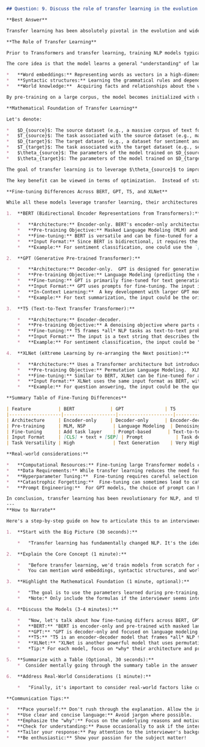 ```markdown
## Question: 9. Discuss the role of transfer learning in the evolution of Transformer variants. How does fine-tuning a pre-trained model differ across BERT, GPT, T5, and XLNet?

**Best Answer**

Transfer learning has been absolutely pivotal in the evolution and widespread adoption of Transformer models. The paradigm shift it introduced – from training models from scratch for each specific task to pre-training on massive datasets and then fine-tuning – drastically improved performance, reduced training time and data requirements, and democratized access to state-of-the-art NLP.

**The Role of Transfer Learning**

Prior to Transformers and transfer learning, training NLP models typically involved training task-specific models from scratch.  This required large, labeled datasets for each individual task and significant computational resources.  Transfer learning addressed these limitations by leveraging knowledge gained from pre-training on a massive, unlabeled dataset (e.g., the entirety of Wikipedia, books, and web pages).  This pre-training phase allows the model to learn general language representations and then fine-tune those representations for specific downstream tasks.

The core idea is that the model learns a general "understanding" of language during pre-training.  This understanding includes things like:

*   **Word embeddings:** Representing words as vectors in a high-dimensional space, capturing semantic relationships.
*   **Syntactic structures:** Learning the grammatical rules and dependencies between words.
*   **World knowledge:**  Acquiring facts and relationships about the world.

By pre-training on a large corpus, the model becomes initialized with useful parameters, allowing it to learn a downstream task with significantly less data and faster convergence.  This is especially impactful for tasks with limited labeled data.

**Mathematical Foundation of Transfer Learning**

Let's denote:

*   $D_{source}$: The source dataset (e.g., a massive corpus of text for pre-training).
*   $T_{source}$: The task associated with the source dataset (e.g., masked language modeling).
*   $D_{target}$: The target dataset (e.g., a dataset for sentiment analysis).
*   $T_{target}$: The task associated with the target dataset (e.g., sentiment classification).
*   $\theta_{source}$: The parameters of the model trained on $D_{source}$ and $T_{source}$.
*   $\theta_{target}$: The parameters of the model trained on $D_{target}$ and $T_{target}$.

The goal of transfer learning is to leverage $\theta_{source}$ to improve the performance of the model on $D_{target}$ and $T_{target}$. Specifically, we initialize the model for $T_{target}$ with $\theta_{source}$ (or a subset of $\theta_{source}$) and then fine-tune the model on $D_{target}$ and $T_{target}$ to obtain $\theta_{target}$.

The key benefit can be viewed in terms of optimization.  Instead of starting from a random initialization in the parameter space, we start from a point that's already "close" to a good solution for related tasks. This can be seen as a form of regularization, guiding the model towards solutions that generalize well.

**Fine-tuning Differences Across BERT, GPT, T5, and XLNet**

While all these models leverage transfer learning, their architectures and pre-training objectives differ significantly, leading to variations in how they are fine-tuned:

1.  **BERT (Bidirectional Encoder Representations from Transformers):**

    *   **Architecture:** Encoder-only. BERT's encoder-only architecture is designed to produce contextualized embeddings of the input sequence.
    *   **Pre-training Objective:** Masked Language Modeling (MLM) and Next Sentence Prediction (NSP).
    *   **Fine-tuning:** BERT is versatile and can be fine-tuned for a wide range of tasks, including classification, question answering, and sequence tagging.  Typically, a task-specific layer (e.g., a linear classifier) is added on top of the BERT encoder, and the entire model is fine-tuned end-to-end.
    *   **Input Format:** Since BERT is bidirectional, it requires the entire input sequence to be available at once.  For tasks like classification, the input is typically the text to be classified, optionally concatenated with special tokens like `[CLS]` (for classification) and `[SEP]` (to separate sentences).
    *   **Example:** For sentiment classification, one could use the `[CLS]` token's output representation as input to a linear layer for predicting the sentiment label.

2.  **GPT (Generative Pre-trained Transformer):**

    *   **Architecture:** Decoder-only.  GPT is designed for generative tasks.
    *   **Pre-training Objective:** Language Modeling (predicting the next word in a sequence).
    *   **Fine-tuning:** GPT is primarily fine-tuned for text generation and related tasks. Unlike BERT, GPT uses a causal (unidirectional) attention mask, meaning that each token can only attend to previous tokens in the sequence.
    *   **Input Format:** GPT uses prompts for fine-tuning. The input is a prompt, and the model generates the completion of the prompt.
    *   **In-Context Learning:**  A key development with larger GPT models is their ability to perform few-shot or zero-shot learning, where the model can perform tasks with only a few examples or even without any explicit fine-tuning by providing the task instructions within the prompt.
    *   **Example:** For text summarization, the input could be the original text, and the model would generate the summary.

3.  **T5 (Text-to-Text Transfer Transformer):**

    *   **Architecture:** Encoder-decoder.
    *   **Pre-training Objective:** A denoising objective where parts of the input text are masked, and the model is trained to reconstruct the original text.
    *   **Fine-tuning:** T5 frames *all* NLP tasks as text-to-text problems.  This means that both the input and output are always text strings.  This simplifies the fine-tuning process because only one architecture and training objective are needed for all tasks.
    *   **Input Format:** The input is a text string that describes the task and the input data.  For example, for translation, the input could be "translate English to German: The cat sat on the mat."  The output would be the German translation.
    *   **Example:** For sentiment classification, the input could be "sentiment: This movie was great!" and the output would be "positive".

4.  **XLNet (eXtreme Learning by re-arranging the Next position):**

    *   **Architecture:** Uses a Transformer architecture but introduces permutation language modeling.
    *   **Pre-training Objective:** Permutation Language Modeling.  XLNet overcomes BERT's limitations by training on all possible permutations of the input sequence.
    *   **Fine-tuning:** Similar to BERT, XLNet can be fine-tuned for a wide variety of tasks.  It often outperforms BERT, especially on tasks that require understanding long-range dependencies.
    *   **Input Format:** XLNet uses the same input format as BERT, with special tokens like `[CLS]` and `[SEP]`.  However, the attention mechanism is more complex due to the permutation-based training.
    *   **Example:** For question answering, the input could be the question and the context passage, separated by `[SEP]`.

**Summary Table of Fine-Tuning Differences**

| Feature          | BERT             | GPT               | T5                 | XLNet            |
|-------------------|-------------------|--------------------|---------------------|-------------------|
| Architecture     | Encoder-only     | Decoder-only      | Encoder-decoder     | Transformer-based|
| Pre-training     | MLM, NSP          | Language Modeling  | Denoising           | Permutation LM   |
| Fine-tuning      | Add task layer    | Prompt-based      | Text-to-text        | Add task layer    |
| Input Format     | [CLS] + text + [SEP] | Prompt            | Task description + text | [CLS] + text + [SEP] |
| Task Versatility | High              | Text Generation    | Very High           | High              |

**Real-world considerations:**

*   **Computational Resources:** Fine-tuning large Transformer models can be computationally expensive, requiring GPUs or TPUs.
*   **Data Requirements:** While transfer learning reduces the need for large labeled datasets, a sufficiently large and representative dataset is still important for fine-tuning.
*   **Hyperparameter Tuning:**  Fine-tuning requires careful selection of hyperparameters, such as learning rate, batch size, and number of epochs.
*   **Catastrophic Forgetting:**  Fine-tuning can sometimes lead to catastrophic forgetting of the knowledge learned during pre-training.  Techniques like knowledge distillation and regularization can help mitigate this issue.
*   **Prompt Engineering:**  For GPT models, the choice of prompt can have a significant impact on performance.  Prompt engineering is an active area of research.

In conclusion, transfer learning has been revolutionary for NLP, and the Transformer architecture has been a key enabler.  Understanding the nuances of fine-tuning different Transformer variants is crucial for achieving optimal performance on specific tasks.
---
**How to Narrate**

Here's a step-by-step guide on how to articulate this to an interviewer:

1.  **Start with the Big Picture (30 seconds):**

    *   "Transfer learning has fundamentally changed NLP. It's the idea of pre-training on a massive dataset and then adapting that knowledge to specific tasks. This has led to significant improvements in performance and efficiency."

2.  **Explain the Core Concept (1 minute):**

    *   "Before transfer learning, we'd train models from scratch for each task. This was data-hungry and computationally expensive. Transfer learning allows us to leverage the general language understanding learned during pre-training to improve performance on downstream tasks with limited labeled data."
    *   You can mention word embeddings, syntactic structures, and world knowledge as examples of what the model learns during pre-training.

3.  **Highlight the Mathematical Foundation (1 minute, optional):**

    *   "The goal is to use the parameters learned during pre-training, $\theta_{source}$, to initialize the model for the target task and then fine-tune it to obtain $\theta_{target}$. This is a key benefit in terms of optimization because instead of starting from a random initialization in the parameter space, we start from a point that's already 'close' to a good solution."
    *   *Note:* Only include the formulas if the interviewer seems interested in more technical depth. You can gauge this by their reactions.

4.  **Discuss the Models (3-4 minutes):**

    *   "Now, let's talk about how fine-tuning differs across BERT, GPT, T5, and XLNet. The main differences stem from their architectures and pre-training objectives."
    *   **BERT:** "BERT is encoder-only and pre-trained with masked language modeling and next sentence prediction. It's very versatile. For fine-tuning, we typically add a task-specific layer on top and fine-tune the entire model. Input formatting is key, with `[CLS]` and `[SEP]` tokens used to mark the beginning and separation of sentences."
    *   **GPT:** "GPT is decoder-only and focused on language modeling. It's primarily fine-tuned for text generation. A crucial aspect is prompt engineering, where we craft specific prompts to guide the model's generation. Newer, larger GPT models can even do few-shot or zero-shot learning by providing the task instructions within the prompt."
    *   **T5:** "T5 is an encoder-decoder model that frames *all* NLP tasks as text-to-text problems. This simplifies fine-tuning because you use the same architecture and training objective for every task. The input is a text string that describes the task and the input data."
    *   **XLNet:** "XLNet is another powerful model that uses permutation language modeling to overcome some of BERT's limitations, particularly for long-range dependencies. Fine-tuning is similar to BERT but the attention mechanism is more complex."
    *   *Tip:* For each model, focus on *why* their architecture and pre-training objective lead to specific fine-tuning approaches.

5.  **Summarize with a Table (Optional, 30 seconds):**
    *  Consider mentally going through the summary table in the answer to highlight the key differences if time and the interviewer's interest permit.

6.  **Address Real-World Considerations (1 minute):**

    *   "Finally, it's important to consider real-world factors like computational resources, data requirements, hyperparameter tuning, and potential issues like catastrophic forgetting. Prompt engineering is also a crucial consideration for GPT models."

**Communication Tips:**

*   **Pace yourself:** Don't rush through the explanation. Allow the interviewer time to process the information.
*   **Use clear and concise language:** Avoid jargon where possible.
*   **Emphasize the "why":** Focus on the underlying reasons and motivations behind the different approaches.
*   **Check for understanding:** Pause occasionally to ask if the interviewer has any questions.
*   **Tailor your response:** Pay attention to the interviewer's background and adjust your level of detail accordingly. If they ask for more details on a specific area, be prepared to dive deeper.
*   **Be enthusiastic:** Show your passion for the subject matter!
```